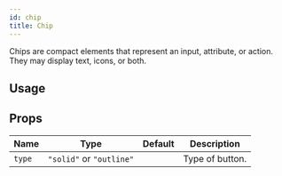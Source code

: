 ```yaml
---
id: chip
title: Chip
---
```



Chips are compact elements that represent an input, attribute, or action.
They may display text, icons, or both.

## Usage

<Usage />

## Props

<div class='table-responsive'>

| Name   | Type                     | Default | Description     |
| ------ | ------------------------ | ------- | --------------- |
| `type` | `"solid"` or `"outline"` |         | Type of button. |

</div>
